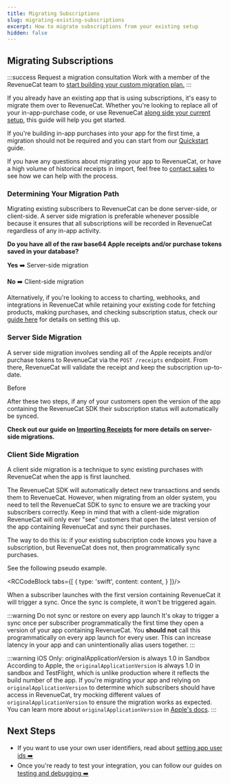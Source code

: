 ```yaml
---
title: Migrating Subscriptions
slug: migrating-existing-subscriptions
excerpt: How to migrate subscriptions from your existing setup
hidden: false
---
```


## Migrating Subscriptions

:::success Request a migration consultation
Work with a member of the RevenueCat team to [start building your custom migration plan.](https://www.revenuecat.com/request-a-migration-plan?utm_source=migrationdocs&utm_medium=web&utm_campaign=formfill)
:::

If you already have an existing app that is using subscriptions, it's easy to migrate them over to RevenueCat.
Whether you're looking to replace all of your in-app-purchase code, or use RevenueCat [along side your current setup](/migrating-to-revenuecat/finishing-transactions), this guide will help you get started.

If you're building in-app purchases into your app for the first time, a migration should not be required and you can start from our [Quickstart](/getting-started/quickstart) guide.

If you have any questions about migrating your app to RevenueCat, or have a high volume of historical receipts in import, feel free to [contact sales](https://www.revenuecat.com/demo/) to see how we can help with the process.

### Determining Your Migration Path

Migrating existing subscribers to RevenueCat can be done server-side, or client-side. A server side migration is preferable whenever possible because it ensures that all subscriptions will be recorded in RevenueCat regardless of any in-app activity.

**Do you have all of the raw base64 Apple receipts and/or purchase tokens saved in your database?**

**Yes** ➡️ Server-side migration

**No** ➡️ Client-side migration

Alternatively, if you're looking to access to charting, webhooks, and integrations in RevenueCat while retaining your existing code for fetching products, making purchases, and checking subscription status, check our [guide here](/migrating-to-revenuecat/finishing-transactions) for details on setting this up.

### Server Side Migration

A server side migration involves sending all of the Apple receipts and/or purchase tokens to RevenueCat via the `POST /receipts` endpoint. From there, RevenueCat will validate the receipt and keep the subscription up-to-date.

Before 

After these two steps, if any of your customers open the version of the app containing the RevenueCat SDK their subscription status will automatically be synced.

**Check out our guide on [Importing Receipts](/migrating-to-revenuecat/migrating-existing-subscriptions/receipt-imports) for more details on server-side migrations.**

### Client Side Migration

A client side migration is a technique to sync existing purchases with RevenueCat when the app is first launched.

The RevenueCat SDK will automatically detect new transactions and sends them to RevenueCat. However, when migrating from an older system, you need to tell the RevenueCat SDK to sync to ensure we are tracking your subscribers correctly. Keep in mind that with a client-side migration RevenueCat will only ever "see" customers that open the latest version of the app containing RevenueCat and sync their purchases.

The way to do this is: if your existing subscription code knows you have a subscription, but RevenueCat does not, then programmatically sync purchases.

See the following pseudo example.



<RCCodeBlock tabs={[
    {
        type: 'swift',
        content: content,
    }
]}/>

When a subscriber launches with the first version containing RevenueCat it will trigger a sync. Once the sync is complete, it won't be triggered again.

:::warning Do not sync or restore on every app launch
It's okay to trigger a sync once per subscriber programmatically the first time they open a version of your app containing RevenueCat. You **should not** call this programmatically on every app launch for every user. This can increase latency in your app and can unintentionally alias users together.
:::

:::warning iOS Only: originalApplicationVersion is always 1.0 in Sandbox
According to Apple, the `originalApplicationVersion` is always 1.0 in sandbox and TestFlight, which is unlike production where it reflects the build number of the app. If you're migrating your app and relying on `originalApplicationVersion` to determine which subscribers should have access in RevenueCat, try mocking different values of `originalApplicationVersion` to ensure the migration works as expected. You can learn more about `originalApplicationVersion` in [Apple's docs](https://developer.apple.com/library/archive/releasenotes/General/ValidateAppStoreReceipt/Chapters/ReceiptFields.html).
:::

## Next Steps

- If you want to use your own user identifiers, read about [setting app user ids ➡️](/customers/user-ids)
- Once you're ready to test your integration, you can follow our guides on [testing and debugging ➡️](/test-and-launch/debugging)
